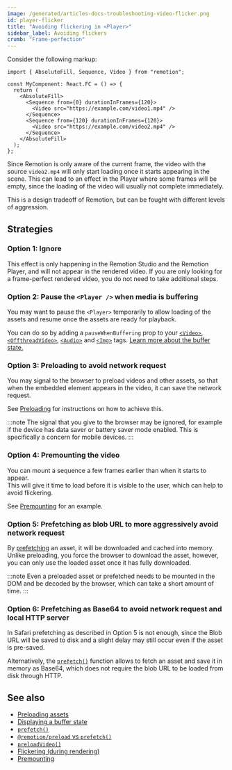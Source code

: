 ```yaml
---
image: /generated/articles-docs-troubleshooting-video-flicker.png
id: player-flicker
title: "Avoiding flickering in <Player>"
sidebar_label: Avoiding flickers
crumb: "Frame-perfection"
---
```


Consider the following markup:

```tsx twoslash title="MyComponent.tsx"
import { AbsoluteFill, Sequence, Video } from "remotion";

const MyComponent: React.FC = () => {
  return (
    <AbsoluteFill>
      <Sequence from={0} durationInFrames={120}>
        <Video src="https://example.com/video1.mp4" />
      </Sequence>
      <Sequence from={120} durationInFrames={120}>
        <Video src="https://example.com/video2.mp4" />
      </Sequence>
    </AbsoluteFill>
  );
};
```

Since Remotion is only aware of the current frame, the video with the source `video2.mp4` will only start loading once it starts appearing in the scene. This can lead to an effect in the Player where some frames will be empty, since the loading of the video will usually not complete immediately.

This is a design tradeoff of Remotion, but can be fought with different levels of aggression.

## Strategies

### Option 1: Ignore

This effect is only happening in the Remotion Studio and the Remotion Player, and will not appear in the rendered video. If you are only looking for a frame-perfect rendered video, you do not need to take additional steps.

### Option 2: Pause the `<Player />` when media is buffering

You may want to pause the `<Player>` temporarily to allow loading of the assets and resume once the assets are ready for playback.

You can do so by adding a `pauseWhenBuffering` prop to your [`<Video>`](/docs/video/#pausewhenbuffering), [`<OffthreadVideo>`](/docs/offthreadvideo/#pausewhenbuffering), [`<Audio>`](/docs/audio/#pausewhenbuffering) and [`<Img>`](/docs/img/#pausewhenbuffering) tags. [Learn more about the buffer state.](/docs/player/buffer-state)

### Option 3: Preloading to avoid network request

You may signal to the browser to preload videos and other assets, so that when the embedded element appears in the video, it can save the network request.

See [Preloading](/docs/player/preloading) for instructions on how to achieve this.

:::note
The signal that you give to the browser may be ignored, for example if the device has data saver or battery saver mode enabled. This is specifically a concern for mobile devices.
:::

### Option 4: Premounting the video<AvailableFrom v="4.0.140"/>

You can mount a sequence a few frames earlier than when it starts to appear.  
This will give it time to load before it is visible to the user, which can help to avoid flickering.

See [Premounting](/docs/player/premounting) for an example.

### Option 5: Prefetching as blob URL to more aggressively avoid network request

By [prefetching](/docs/prefetch) an asset, it will be downloaded and cached into memory. Unlike preloading, you force the browser to download the asset, however, you can only use the loaded asset once it has fully downloaded.

:::note
Even a preloaded asset or prefetched needs to be mounted in the DOM and be decoded by the browser, which can take a short amount of time.
:::

### Option 6: Prefetching as Base64 to avoid network request and local HTTP server

In Safari prefetching as described in Option <InlineStep>5</InlineStep> is not enough, since the Blob URL will be saved to disk and a slight delay may still occur even if the asset is pre-saved.

Alternatively, the [`prefetch()`](/docs/prefetch) function allows to fetch an asset and save it in memory as Base64, which does not require the blob URL to be loaded from disk through HTTP.

## See also

- [Preloading assets](/docs/player/preloading)
- [Displaying a buffer state](/docs/buffer-state)
- [`prefetch()`](/docs/prefetch)
- [`@remotion/preload` vs `prefetch()`](/docs/player/preloading#remotionpreload-vs-prefetch)
- [`preloadVideo()`](/docs/preload/preload-video)
- [Flickering (during rendering)](/docs/flickering)
- [Premounting](/docs/player/premounting)
